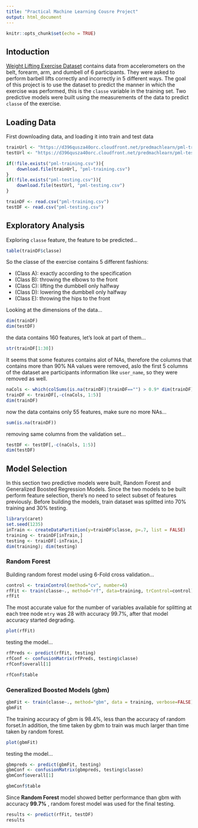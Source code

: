 ```yaml
---
title: "Practical Machine Learning Cousre Project"
output: html_document
---
```


```r
knitr::opts_chunk$set(echo = TRUE)
```

## Intoduction

[Weight Lifting Exercise Dataset](http://groupware.les.inf.puc-rio.br/har) contains data from accelerometers on the belt, forearm, arm, and dumbell of 6 participants. They were asked to perform barbell lifts correctly and incorrectly in 5 different ways. The goal of this project is to use the dataset to predict the manner in which the exercise was performed, this is the `classe` variable in the training set. Two predictive models were built using the measurements of the data to predict `classe` of the exercise.

## Loading Data 

First downloading data, and loading it into train and test data

```r
trainUrl <- "https://d396qusza40orc.cloudfront.net/predmachlearn/pml-training.csv"
testUrl <- "https://d396qusza40orc.cloudfront.net/predmachlearn/pml-testing.csv"

if(!file.exists("pml-training.csv")){
    download.file(trainUrl, "pml-training.csv")
}
if(!file.exists("pml-testing.csv")){
    download.file(testUrl, "pml-testing.csv")
}
```

```r
trainDF <- read.csv("pml-training.csv")
testDF <- read.csv("pml-testing.csv")
```

## Exploratory Analysis

Exploring `classe` feature, the feature to be predicted...

```r
table(trainDF$classe)
```

So the classe of the exercise contains 5 different fashions:

- (Class A): exactly according to the specification 
- (Class B): throwing the elbows to the front 
- (Class C): lifting the dumbbell only halfway 
- (Class D): lowering the dumbbell only halfway  
- (Class E): throwing the hips to the front

Looking at the dimensions of the data...

```r
dim(trainDF)
dim(testDF)
```

the data contains 160 features, let's look at part of them...

```r
str(trainDF[1:30])
```

It seems that some features contains alot of NAs, therefore the columns that contains more than 90% NA values were removed, aslo the first 5 columns of the dataset are participants  information like `user_name`, so they were removed as well.

```r
naCols <- which(colSums(is.na(trainDF)|trainDF=="") > 0.9* dim(trainDF)[1])
trainDF <- trainDF[,-c(naCols, 1:5)]
dim(trainDF)
```
now the data contains only 55 features, make sure no more NAs...
```r
sum(is.na(trainDF))
```
removing same columns from the validation set...
```r
testDF <- testDF[,-c(naCols, 1:5)]
dim(testDF)
```

## Model Selection

In this section two predictive models were built, Random Forest and Generalized Boosted Regression Models. Since the two models to be built perform feature selection, there's no need to select subset of features previously. Before building the models, train dataset was splitted into 70% training and 30% testing.

```r
library(caret)
set.seed(1235)
inTrain <- createDataPartition(y=trainDF$classe, p=.7, list = FALSE)
training <- trainDF[inTrain,]
testing <- trainDF[-inTrain,]
dim(training); dim(testing)
```

### Random Forest

Building random forest model using 6-Fold cross validation...

```r
control <- trainControl(method="cv", number=6)
rfFit <- train(classe~., method="rf", data=training, trControl=control)
rfFit
```

The most accurate value for the number of variables available for splitting at each tree node `mtry` was 28 with accuracy 99.7%, after that model accuracy started degrading.

```r
plot(rfFit)
```

testing the model...

```r
rfPreds <- predict(rfFit, testing)
rfConf <- confusionMatrix(rfPreds, testing$classe)
rfConf$overall[1]
```

```r
rfConf$table
```

### Generalized Boosted Models (gbm) 


```r
gbmFit <- train(classe~., method="gbm", data = training, verbose=FALSE)
gbmFit
```

The training accuracy of gbm is 98.4%, less than the accuracy of random forset.In addition, the time taken by gbm to train was much larger than time taken by random forest.

```r
plot(gbmFit)
```

testing the model...

```r
gbmpreds <- predict(gbmFit, testing)
gbmConf <- confusionMatrix(gbmpreds, testing$classe)
gbmConf$overall[1]
```

```r
gbmConf$table
```


Since **Random Forest** model showed better performance than gbm with accuracy **99.7%** , random forest model was used for the final testing.

```r
results <- predict(rfFit, testDF)
results
```














